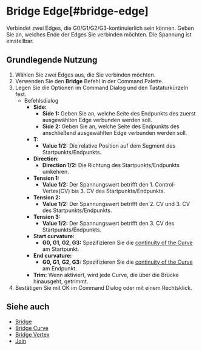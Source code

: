 
# Bridge Edge[#bridge-edge]

<Reference shortcut="" command="Bridge" button="" />

Verbindet zwei Edges, die G0/G1/G2/G3-kontinuierlich sein können. Geben Sie an, welches Ende der Edges Sie verbinden möchten. Die Spannung ist einstellbar.

## Grundlegende Nutzung

1. Wählen Sie zwei Edges aus, die Sie verbinden möchten.
2. Verwenden Sie den **Bridge** Befehl in der Command Palette.
3. Legen Sie die Optionen im Command Dialog und den Tastaturkürzeln fest.
     - <Kst>Befehlsdialog</Kst>
          - **Side:** 
               - **Side 1:** Geben Sie an, welche Seite des Endpunkts des zuerst ausgewählten Edge verbunden werden soll.
               - **Side 2:** Geben Sie an, welche Seite des Endpunkts des anschließend ausgewählten Edge verbunden werden soll.
          - **T:**
               - **Value 1/2:** Die relative Position auf dem Segment des Startpunkts/Endpunkts.
          - **Direction:** 
               - **Direction 1/2:** Die Richtung des Startpunkts/Endpunkts umkehren.
          - **Tension 1:**
               - **Value 1/2:** Der Spannungswert betrifft den 1. Control-Vertex(CV) bis 3. CV des Startpunkts/Endpunkts.
          - **Tension 2:**
               - **Value 1/2:** Der Spannungswert betrifft den 2. CV und 3. CV des Startpunkts/Endpunkts.
          - **Tension 3:**
               - **Value 1/2:** Der Spannungswert betrifft den 3. CV des Startpunkts/Endpunkts.
          - **Start curvature:**
               - **G0, G1, G2, G3:** Spezifizieren Sie die [continuity of the  Curve](/cad-essentials/continuity-curve-and-surface) am Startpunkt.
          -  **End curvature:**
               - **G0, G1, G2, G3:** Spezifizieren Sie die [continuity of the  Curve](/cad-essentials/continuity-curve-and-surface) am Endpunkt.      
          - **Trim:** Wenn aktiviert, wird jede Curve, die über die Brücke hinausgeht, getrimmt.
4. Bestätigen Sie mit OK im Command Dialog oder mit einem Rechtsklick.

<VideoPlayer fileName="bridge-edge"/>

## Siehe auch
- [Bridge](bridge)
- [Bridge Curve](bridge-curve)
- [Bridge Vertex](bridge-vertex)
- [Join](join)